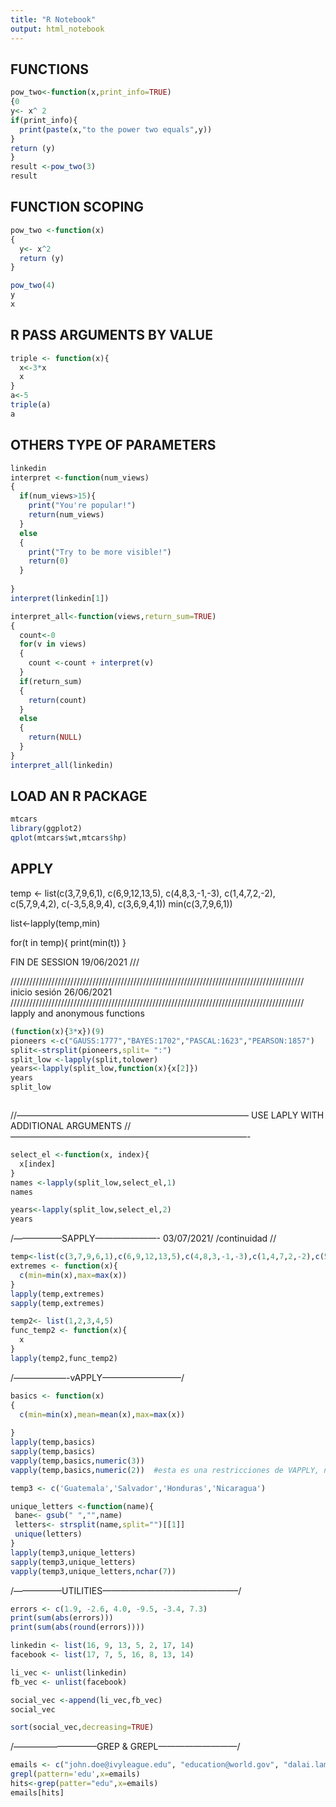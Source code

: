 ```yaml
---
title: "R Notebook"
output: html_notebook
---
```

FUNCTIONS
----------------------------------------
```r
pow_two<-function(x,print_info=TRUE)
{0
y<- x^ 2
if(print_info){
  print(paste(x,"to the power two equals",y))
}
return (y)
}
result <-pow_two(3)
result
```

FUNCTION SCOPING
-----------------------------------------
```r
pow_two <-function(x)
{
  y<- x^2
  return (y)
}

pow_two(4)
y
x
```
R PASS ARGUMENTS BY VALUE
------------------------------------------
```r
triple <- function(x){
  x<-3*x
  x
}
a<-5
triple(a)
a

```

OTHERS TYPE OF PARAMETERS
------------------------------------------
```r
linkedin
interpret <-function(num_views)
{
  if(num_views>15){
    print("You're popular!")
    return(num_views)
  }
  else
  {
    print("Try to be more visible!")
    return(0)
  }
  
}
interpret(linkedin[1])

interpret_all<-function(views,return_sum=TRUE)
{
  count<-0
  for(v in views)
  {
    count <-count + interpret(v)
  }
  if(return_sum)
  {
    return(count)
  }
  else
  {
    return(NULL)
  }
}
interpret_all(linkedin)
```
LOAD AN R PACKAGE
------------------------------------------------------
```r
mtcars
library(ggplot2)
qplot(mtcars$wt,mtcars$hp)

```
APPLY
------------------------------------------
temp <- list(c(3,7,9,6,1), c(6,9,12,13,5), c(4,8,3,-1,-3), c(1,4,7,2,-2), c(5,7,9,4,2), c(-3,5,8,9,4), c(3,6,9,4,1))
min(c(3,7,9,6,1))

list<-lapply(temp,min)

for(t in temp){
print(min(t))
}

FIN DE SESSION 19/06/2021
///

/////////////////////////////////////////////////////////////////////////////////////////////
inicio sesión 26/06/2021
/////////////////////////////////////////////////////////////////////////////////////////////
lapply and anonymous functions

```r
(function(x){3*x})(9)
pioneers <-c("GAUSS:1777","BAYES:1702","PASCAL:1623","PEARSON:1857")
split<-strsplit(pioneers,split= ":")
split_low <-lapply(split,tolower)
years<-lapply(split_low,function(x){x[2]})
years
split_low



```
//--------------------------------------------------------------------------------
USE LAPLY WITH ADDITIONAL ARGUMENTS
//----------------------------------------------------------------------------------
```r
select_el <-function(x, index){
  x[index]
}
names <-lapply(split_low,select_el,1)
names

years<-lapply(split_low,select_el,2)
years

```
/-----------------SAPPLY---------------------- 03/07/2021/
/continuidad
//
```r
temp<-list(c(3,7,9,6,1),c(6,9,12,13,5),c(4,8,3,-1,-3),c(1,4,7,2,-2),c(5,7,9,4,2),c(-3,5,8,9,4),c(3,6,9,4,1))
extremes <- function(x){
  c(min=min(x),max=max(x))
}
lapply(temp,extremes)
sapply(temp,extremes)

temp2<- list(1,2,3,4,5)
func_temp2 <- function(x){
  x
}
lapply(temp2,func_temp2)
```
/-------------------vAPPLY---------------------------/

```r
basics <- function(x)
{
  c(min=min(x),mean=mean(x),max=max(x))
  
}
lapply(temp,basics)
sapply(temp,basics)
vapply(temp,basics,numeric(3))
vapply(temp,basics,numeric(2))  #esta es una restricciones de VAPPLY, no podemos colocar una longitud desconocida

temp3 <- c('Guatemala','Salvador','Honduras','Nicaragua')

unique_letters <-function(name){
 bane<- gsub(" ","",name) 
 letters<- strsplit(name,split="")[[1]]
 unique(letters)
}
lapply(temp3,unique_letters)
sapply(temp3,unique_letters)
vapply(temp3,unique_letters,nchar(7))
```
/-----------------UTILITIES-----------------------------------------------/


```r
errors <- c(1.9, -2.6, 4.0, -9.5, -3.4, 7.3)
print(sum(abs(errors)))
print(sum(abs(round(errors))))

linkedin <- list(16, 9, 13, 5, 2, 17, 14)
facebook <- list(17, 7, 5, 16, 8, 13, 14)

li_vec <- unlist(linkedin)
fb_vec <- unlist(facebook)

social_vec <-append(li_vec,fb_vec)
social_vec

sort(social_vec,decreasing=TRUE)

```
/-----------------------------GREP & GREPL---------------------------/
```r
emails <- c("john.doe@ivyleague.edu", "education@world.gov", "dalai.lama@peace.org","invalid.edu", "quant@bigdatacollege.edu", "cookie.monster@sesame.tv")
grepl(pattern='edu',x=emails)
hits<-grep(patter="edu",x=emails)
emails[hits]
```









